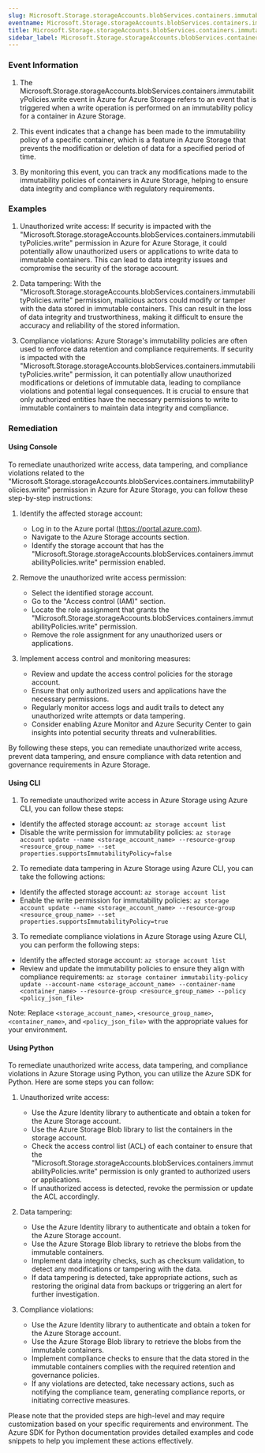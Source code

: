 ```yaml
--- 
slug: Microsoft.Storage.storageAccounts.blobServices.containers.immutabilityPolicies.write
eventname: Microsoft.Storage.storageAccounts.blobServices.containers.immutabilityPolicies.write
title: Microsoft.Storage.storageAccounts.blobServices.containers.immutabilityPolicies.write
sidebar_label: Microsoft.Storage.storageAccounts.blobServices.containers.immutabilityPolicies.write
---
```

                       
### Event Information

1. The Microsoft.Storage.storageAccounts.blobServices.containers.immutabilityPolicies.write event in Azure for Azure Storage refers to an event that is triggered when a write operation is performed on an immutability policy for a container in Azure Storage.

2. This event indicates that a change has been made to the immutability policy of a specific container, which is a feature in Azure Storage that prevents the modification or deletion of data for a specified period of time.

3. By monitoring this event, you can track any modifications made to the immutability policies of containers in Azure Storage, helping to ensure data integrity and compliance with regulatory requirements.


### Examples

1. Unauthorized write access: If security is impacted with the "Microsoft.Storage.storageAccounts.blobServices.containers.immutabilityPolicies.write" permission in Azure for Azure Storage, it could potentially allow unauthorized users or applications to write data to immutable containers. This can lead to data integrity issues and compromise the security of the storage account.

2. Data tampering: With the "Microsoft.Storage.storageAccounts.blobServices.containers.immutabilityPolicies.write" permission, malicious actors could modify or tamper with the data stored in immutable containers. This can result in the loss of data integrity and trustworthiness, making it difficult to ensure the accuracy and reliability of the stored information.

3. Compliance violations: Azure Storage's immutability policies are often used to enforce data retention and compliance requirements. If security is impacted with the "Microsoft.Storage.storageAccounts.blobServices.containers.immutabilityPolicies.write" permission, it can potentially allow unauthorized modifications or deletions of immutable data, leading to compliance violations and potential legal consequences. It is crucial to ensure that only authorized entities have the necessary permissions to write to immutable containers to maintain data integrity and compliance.

### Remediation

#### Using Console

To remediate unauthorized write access, data tampering, and compliance violations related to the "Microsoft.Storage.storageAccounts.blobServices.containers.immutabilityPolicies.write" permission in Azure for Azure Storage, you can follow these step-by-step instructions:

1. Identify the affected storage account: 
   - Log in to the Azure portal (https://portal.azure.com).
   - Navigate to the Azure Storage accounts section.
   - Identify the storage account that has the "Microsoft.Storage.storageAccounts.blobServices.containers.immutabilityPolicies.write" permission enabled.

2. Remove the unauthorized write access permission:
   - Select the identified storage account.
   - Go to the "Access control (IAM)" section.
   - Locate the role assignment that grants the "Microsoft.Storage.storageAccounts.blobServices.containers.immutabilityPolicies.write" permission.
   - Remove the role assignment for any unauthorized users or applications.

3. Implement access control and monitoring measures:
   - Review and update the access control policies for the storage account.
   - Ensure that only authorized users and applications have the necessary permissions.
   - Regularly monitor access logs and audit trails to detect any unauthorized write attempts or data tampering.
   - Consider enabling Azure Monitor and Azure Security Center to gain insights into potential security threats and vulnerabilities.

By following these steps, you can remediate unauthorized write access, prevent data tampering, and ensure compliance with data retention and governance requirements in Azure Storage.

#### Using CLI

1. To remediate unauthorized write access in Azure Storage using Azure CLI, you can follow these steps:

- Identify the affected storage account: `az storage account list`
- Disable the write permission for immutability policies: `az storage account update --name <storage_account_name> --resource-group <resource_group_name> --set properties.supportsImmutabilityPolicy=false`

2. To remediate data tampering in Azure Storage using Azure CLI, you can take the following actions:

- Identify the affected storage account: `az storage account list`
- Enable the write permission for immutability policies: `az storage account update --name <storage_account_name> --resource-group <resource_group_name> --set properties.supportsImmutabilityPolicy=true`

3. To remediate compliance violations in Azure Storage using Azure CLI, you can perform the following steps:

- Identify the affected storage account: `az storage account list`
- Review and update the immutability policies to ensure they align with compliance requirements: `az storage container immutability-policy update --account-name <storage_account_name> --container-name <container_name> --resource-group <resource_group_name> --policy <policy_json_file>`

Note: Replace `<storage_account_name>`, `<resource_group_name>`, `<container_name>`, and `<policy_json_file>` with the appropriate values for your environment.

#### Using Python

To remediate unauthorized write access, data tampering, and compliance violations in Azure Storage using Python, you can utilize the Azure SDK for Python. Here are some steps you can follow:

1. Unauthorized write access:
   - Use the Azure Identity library to authenticate and obtain a token for the Azure Storage account.
   - Use the Azure Storage Blob library to list the containers in the storage account.
   - Check the access control list (ACL) of each container to ensure that the "Microsoft.Storage.storageAccounts.blobServices.containers.immutabilityPolicies.write" permission is only granted to authorized users or applications.
   - If unauthorized access is detected, revoke the permission or update the ACL accordingly.

2. Data tampering:
   - Use the Azure Identity library to authenticate and obtain a token for the Azure Storage account.
   - Use the Azure Storage Blob library to retrieve the blobs from the immutable containers.
   - Implement data integrity checks, such as checksum validation, to detect any modifications or tampering with the data.
   - If data tampering is detected, take appropriate actions, such as restoring the original data from backups or triggering an alert for further investigation.

3. Compliance violations:
   - Use the Azure Identity library to authenticate and obtain a token for the Azure Storage account.
   - Use the Azure Storage Blob library to retrieve the blobs from the immutable containers.
   - Implement compliance checks to ensure that the data stored in the immutable containers complies with the required retention and governance policies.
   - If any violations are detected, take necessary actions, such as notifying the compliance team, generating compliance reports, or initiating corrective measures.

Please note that the provided steps are high-level and may require customization based on your specific requirements and environment. The Azure SDK for Python documentation provides detailed examples and code snippets to help you implement these actions effectively.


 